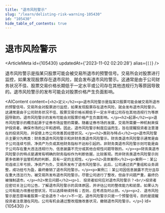 ```yaml
---
title: "退市风险警示"
slug: "/learn/delisting-risk-warning-105430"
id: "105430"
hide_table_of_contents: true
---
```



# 退市风险警示

<ArticleMeta id={105430} updatedAt={'2023-11-02 02:20:28'} alias={`[]`} />
<div className='border-solid border-b border-t-0 my-4 border-[var(--ifm-color-gray-300)]' />

退市风险警示是指某只股票可能会被交易所退市的预警信号。交易所会对股票进行监控，如果发现股票存在退市风险，就会发布退市风险警示。这通常是由于公司财务状况不佳、股票交易价格长期低于一定水平或公司存在其他违规行为等原因导致的。退市风险警示的发布可能会对股票价格产生负面影响。

<AIContent content={`<h2>定义</h2><p>退市风险警示是指某只股票可能会被交易所退市的预警信号。交易所会对股票进行监控，如果发现股票存在退市风险，就会发布退市风险警示。这通常是由于公司财务状况不佳、股票交易价格长期低于一定水平或公司存在其他违规行为等原因导致的。退市风险警示的发布可能会对股票价格产生负面影响。</p><h2>起源</h2><p>退市风险警示的概念起源于证券市场监管的需要。随着证券市场的发展，交易所需要一种机制来保护投资者，确保市场的公平和透明。因此，退市风险警示制度应运而生，旨在提醒投资者注意潜在的投资风险，并促使上市公司改善其经营状况。</p><h2>类别与特点</h2><p>退市风险警示主要分为两类：财务类退市风险警示和非财务类退市风险警示。财务类退市风险警示通常是由于公司连续亏损、净资产为负或其他财务指标不达标引起的。非财务类退市风险警示则可能是由于公司存在重大违法违规行为、信息披露不充分或其他合规性问题导致的。</p><p>财务类退市风险警示的特点是通常有明确的财务指标作为判断依据，比较客观。而非财务类退市风险警示则更多依赖于监管机构的判断，具有一定的主观性。</p><h2>具体案例</h2><p>案例一：某公司连续三年亏损，净资产为负，交易所发布了退市风险警示。此后，公司通过资产重组和业务调整，成功扭亏为盈，最终撤销了退市风险警示。</p><p>案例二：某公司因信息披露不充分且存在重大违法行为，被交易所发布退市风险警示。尽管公司进行了整改，但由于问题严重，最终仍被强制退市。</p><h2>常见问题</h2><p>1. 投资者如何应对退市风险警示？<br/>投资者应密切关注公司公告，了解退市风险警示的具体原因，并评估公司的整改能力和前景。如果认为公司有能力改善经营状况，可以选择继续持有；否则，应考虑及时止损。</p><p>2. 退市风险警示是否意味着股票一定会退市？<br/>不一定。退市风险警示只是一个预警信号，目的是提醒投资者注意潜在风险。公司有机会通过整改措施改善状况，撤销退市风险警示。</p>`} id={105430} />
